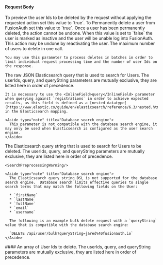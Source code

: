
#### Request Body

<APIBlock>
  <APIField name="dryRun" type="Boolean" optional defaults="false">
    To preview the user Ids to be deleted by the request without applying the requested action set this value to `true`.
  </APIField>

  <APIField name="hardDelete" type="Boolean" optional defaults="false">
    To Permanently delete a user from FusionAuth set this value to `true`. Once a user has been permanently deleted, the action cannot be undone. When this value is set to `false` the user is marked as inactive and the user will be unable log into FusionAuth. This action may be undone by reactivating the user.
  </APIField>

  <APIField name="limit" type="Integer" optional defaults="10,000" since="1.48.0">
    The maximum number of users to delete in one call.

    You may use this parameter to process deletes in batches in order to limit individual request processing time and the number of user Ids on the response.
  </APIField>

  <APIField name="query" type="String" optional since="1.13.0">
    The raw JSON Elasticsearch query that is used to search for Users. The <InlineField>userIds</InlineField>, <InlineField>query</InlineField>, and <InlineField>queryString</InlineField>  parameters are mutually exclusive, they are listed here in order of precedence.

    It is necessary to use the <InlineField>query</InlineField> parameter when querying against `registrations` in order to achieve expected results, as this field is defined as a [nested datatype](https://www.elastic.co/guide/en/elasticsearch/reference/6.3/nested.html) in the Elasticsearch mapping.

    <Aside type="note" title="Database search engine">
      This parameter is not compatible with the database search engine, it may only be used when Elasticsearch is configured as the user search engine.
    </Aside>
  </APIField>

  <APIField name="queryString" type="String" optional since="1.13.0">
    The Elasticsearch query string that is used to search for Users to be deleted. The <InlineField>userIds</InlineField>, <InlineField>query</InlineField>, and <InlineField>queryString</InlineField>  parameters are mutually exclusive, they are listed here in order of precedence.

    <SearchPreprocessingWarning/>

    <Aside type="note" title="Database search engine">
      The Elasticsearch query string DSL is not supported for the database search engine.  Database search limits effective queries to single search terms that may match the following fields on the User:

      * `firstName`
      * `lastName`
      * `fullName`
      * `email`
      * `username`

      The following is an example bulk delete request with a `queryString` value that is compatible with the database search engine:

      `DELETE /api/user/bulk?queryString=jared%40fusionauth.io`
    </Aside>
  </APIField>

</APIBlock>
####

  <APIField name="userIds" type="Array" optional>
    An array of User Ids to delete. The <InlineField>userIds</InlineField>, <InlineField>query</InlineField>, and <InlineField>queryString</InlineField>  parameters are mutually exclusive, they are listed here in order of precedence.
  </APIField>
<JSON title="Example Request JSON searching by userIds" src="users/bulk-delete-ids-request.json" />

<JSON title="Example JSON for the query parameter to search for users with unverified registrations to a specific application" src="users/unverified-registrations-query.json" />

<JSON title="Example JSON searching by query for users with unverified registrations to a specific application" src="users/bulk-delete-query-request.json" />

<JSON title="Example JSON for the query parameter to search for users with a specific role" src="users/role-query.json" />

<JSON title="Example JSON searching by query for users with with a specific role" src="users/bulk-delete-role-query-request.json" />

<JSON title="Example Request JSON searching by queryString for users with an email address matching a pattern" src="users/bulk-delete-queryString-email-request.json" />

<JSON title="Example Request JSON searching by queryString for users belonging to a specific group with a limit" src="users/bulk-delete-queryString-group-request.json" />

<JSON title="Example Request JSON searching by queryString for users of a specific tenant. A global API key must be used, and you may not use the X-FusionAuth-TenantId header when the search parameters include tenantId" src="users/bulk-delete-queryString-tenant-request.json" />
